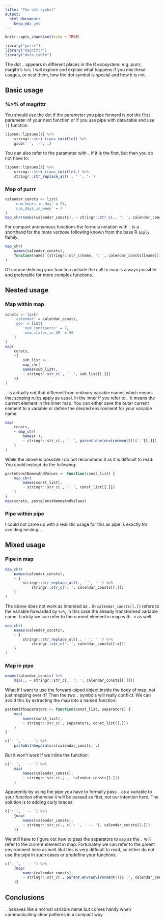 ```yaml
---
title: "The dot symbol"
output:
  html_document:
    keep_md: yes
---
```


```r
knitr::opts_chunk$set(echo = TRUE)
```

```r
library("purrr")
library("magrittr")
library("data.table")
```

The dot `.` appears in different places in the R ecosystem: e.g. purrr, magittr's `%>%`. I will explore and explain what happens if you mix these usages, or nest them, how the dot symbol is special and how it is not.

## Basic usage

### %>% of magrittr

You should use the dot if the parameter you pipe forward is not the first parameter of your next function or if you use pipe with data.table and use `[]` function.

```r
lipsum::lipsums[1] %>% 
    stringi::stri_trans_totitle() %>% 
    gsub(' ', '-', .)
```

You can also refer to the parameter with `.` if it is the first, but then you do not have to:

```r
lipsum::lipsums[1] %>%
    stringi::stri_trans_totitle(.) %>% 
    stringr::str_replace_all(., ' ', '-')
```

### Map of purrr

```r
calendar_consts <- list(
    'num_hours_in_day' = 24,
    'num_days_in_week' = 7
)
map_chr(names(calendar_consts), ~ stringr::str_c(., ': ', calendar_consts[[.]]))
```

For compact anonymous functions the formula notation with `.` is a shorthand for the more verbose following known from the base R `apply` family.

```r
map_chr(
    names(calendar_consts),
    function(name) {stringr::str_c(name, ': ', calendar_consts[[name]])}
)
```

Of course defining your function outside the call to map is always possible and preferable for more complex functions.

## Nested usage

### Map within map

```r
consts <- list(
    'calendar' = calendar_consts,
    'geo' = list(
        'num_continents' = 7,
        'num_states_in_US' = 50
    )
)
map(
    consts,
    ~{
        sub_list <- .
        map_chr(
        names(sub_list),
        ~ stringr::str_c(., ': ', sub_list[[.]])
    )}
)
```

`.` is actually not that different from ordinary variable names which means that scoping rules apply as usual. In the inner if you refer to `.` it means the current element in the inner map. You can either save the outer current element to a variable or define the desired environment for your variable name.

```r
map(
    consts,
    ~ map_chr(
        names(.),
        ~ stringr::str_c(., ': ', parent.env(environment())$'.'[[.]])
    )
)
```

While the above is possible I do not recommend it as it is difficult to read.
You could instead do the following:

```r
pasteConstNamesAndValues <- function(const_list) {
    map_chr(
        names(const_list),
        ~ stringr::str_c(., ': ', const_list[[.]])
    )  
}
map(consts, pasteConstNamesAndValues)
```

### Pipe within pipe

I could not came up with a realistic usage for this as pipe is exactly for avoiding nesting...

## Mixed usage

### Pipe in map

```r
map_chr(
    names(calendar_consts),
    ~ {
        stringr::str_replace_all(., '_', ' ') %>% 
            stringr::str_c(': ', calendar_consts[[.]]) 
    }
)
```

The above does not work as intended as `.` in `calendar_consts[[.]]` refers to the variable forwarded by  ` %>% `, in this case the already transformed variable name. Luckily we can refer to the current element in map with `.x` as well.

```r
map_chr(
    names(calendar_consts),
    ~ {
        stringr::str_replace_all(., '_', ' ') %>% 
            stringr::str_c(': ', calendar_consts[[.x]]) 
    }
)
```

### Map in pipe

```r
names(calendar_consts) %>% 
    map(., ~ stringr::str_c(., ': ', calendar_consts[[.]]))
```

What if I want to use the forward-piped object inside the body of map, not just mapping over it? Then the two `.` symbols will really conflict. We can avoid this by extracting the map into a named function:

```r
pasteWithSeparators <- function(const_list, separators) {
    map(
        names(const_list),
        ~ stringr::str_c(., separators, const_list[[.]])
    ) 
}
```

```r
c(': ', ' -- ') %>% 
    pasteWithSeparators(calendar_consts, .)
```

But it won't work if we inline the function:

```r
c(': ', ' -- ') %>% 
    map(
        names(calendar_consts),
        ~ stringr::str_c(., ., calendar_consts[[.]])
    ) 
```

Apparently by using the pipe you have to formally pass `.` as a variable to your function otherwise it will be passed as first, not our intention here. The solution is to adding curly braces:

```r
c(': ', ' -- ') %>% 
    {map(
        names(calendar_consts),
        ~ stringr::str_c(., c(': ', ' -- '), calendar_consts[[.]])
    )} 
```

We still have to figure out how to pass the separators to `map` as the `.` will refer to the current element in map. Fortunately we can refer to the parent environment here as well. But this is very difficult to read, so either do not use the pipe in such cases or predefine your functions. 

```r
c(': ', ' -- ') %>% 
    {map(
        names(calendar_consts),
        ~ stringr::str_c(., parent.env(environment())$'.', calendar_consts[[.]])
    )} 
```

## Conclusions

`.` behaves like a normal variable name but comes handy when communicating clear patterns in a compact way.
